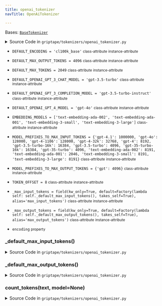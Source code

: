 ```yaml
---
title: openai_tokenizer
navTitle: OpenAiTokenizer

---
```


<span id="griptape.tokenizers.openai_tokenizer.OpenAiTokenizer"></span>

Bases:
 [`BaseTokenizer`](./#griptape.tokenizers.BaseTokenizer "BaseTokenizer (griptape.tokenizers.BaseTokenizer)")

<details><summary>Source Code in <code>griptape&#47;tokenizers&#47;openai_tokenizer.py</code></summary>

```python
@define()
class OpenAiTokenizer(BaseTokenizer):
    DEFAULT_OPENAI_GPT_3_COMPLETION_MODEL = "gpt-3.5-turbo-instruct"
    DEFAULT_OPENAI_GPT_3_CHAT_MODEL = "gpt-3.5-turbo"
    DEFAULT_OPENAI_GPT_4_MODEL = "gpt-4o"
    DEFAULT_ENCODING = "cl100k_base"
    DEFAULT_MAX_TOKENS = 2049
    DEFAULT_MAX_OUTPUT_TOKENS = 4096
    TOKEN_OFFSET = 8

    # https://platform.openai.com/docs/models/gpt-4-and-gpt-4-turbo
    MODEL_PREFIXES_TO_MAX_INPUT_TOKENS = {
        "gpt-4.1": 1_000_000,
        "gpt-4o": 128000,
        "gpt-4-1106": 128000,
        "gpt-4-32k": 32768,
        "gpt-4": 8192,
        "gpt-3.5-turbo-16k": 16384,
        "gpt-3.5-turbo": 4096,
        "gpt-35-turbo-16k": 16384,
        "gpt-35-turbo": 4096,
        "text-embedding-ada-002": 8191,
        "text-embedding-ada-001": 2046,
        "text-embedding-3-small": 8191,
        "text-embedding-3-large": 8191,
    }

    MODEL_PREFIXES_TO_MAX_OUTPUT_TOKENS = {"gpt": 4096}

    EMBEDDING_MODELS = [
        "text-embedding-ada-002",
        "text-embedding-ada-001",
        "text-embedding-3-small",
        "text-embedding-3-large",
    ]

    _max_input_tokens: int = field(
        kw_only=True,
        default=Factory(lambda self: self._default_max_input_tokens(), takes_self=True),
        alias="max_input_tokens",
    )
    _max_output_tokens: int = field(
        kw_only=True,
        default=Factory(lambda self: self._default_max_output_tokens(), takes_self=True),
        alias="max_output_tokens",
    )

    @property
    def encoding(self) -> tiktoken.Encoding:
        try:
            return tiktoken.encoding_for_model(self.model)
        except KeyError:
            return tiktoken.get_encoding(self.DEFAULT_ENCODING)

    def _default_max_input_tokens(self) -> int:
        tokens = next((v for k, v in self.MODEL_PREFIXES_TO_MAX_INPUT_TOKENS.items() if self.model.startswith(k)), None)
        offset = 0 if self.model in self.EMBEDDING_MODELS else self.TOKEN_OFFSET

        return (tokens or self.DEFAULT_MAX_TOKENS) - offset

    def _default_max_output_tokens(self) -> int:
        tokens = next(
            (v for k, v in self.MODEL_PREFIXES_TO_MAX_OUTPUT_TOKENS.items() if self.model.startswith(k)),
            None,
        )

        if tokens is None:
            return self.DEFAULT_MAX_OUTPUT_TOKENS
        return tokens

    def count_tokens(self, text: str | list[dict], model: Optional[str] = None) -> int:  # noqa: C901
        """Handles the special case of ChatML.

        Implementation adopted from the official OpenAI notebook:
        https://github.com/openai/openai-cookbook/blob/main/examples/How_to_count_tokens_with_tiktoken.ipynb.
        """
        if isinstance(text, list):
            model = model or self.model

            try:
                encoding = tiktoken.encoding_for_model(model)
            except KeyError:
                logging.warning("model not found. Using cl100k_base encoding.")

                encoding = tiktoken.get_encoding("cl100k_base")

            if model in {
                "gpt-3.5-turbo-0613",
                "gpt-3.5-turbo-16k-0613",
                "gpt-4-0314",
                "gpt-4-32k-0314",
                "gpt-4-0613",
                "gpt-4-32k-0613",
                "gpt-4o-2024-05-13",
            }:
                tokens_per_message = 3
                tokens_per_name = 1
            elif model == "gpt-3.5-turbo-0301":
                # every message follows <|start|>{role/name}\n{content}<|end|>\n
                tokens_per_message = 4
                # if there's a name, the role is omitted
                tokens_per_name = -1
            elif "gpt-3.5-turbo" in model or "gpt-35-turbo" in model:
                logging.info("gpt-3.5-turbo may update over time. Returning num tokens assuming gpt-3.5-turbo-0613.")
                return self.count_tokens(text, model="gpt-3.5-turbo-0613")
            elif "gpt-4o" in model:
                logging.info("gpt-4o may update over time. Returning num tokens assuming gpt-4o-2024-05-13.")
                return self.count_tokens(text, model="gpt-4o-2024-05-13")
            elif "gpt-4" in model:
                logging.info("gpt-4 may update over time. Returning num tokens assuming gpt-4-0613.")
                return self.count_tokens(text, model="gpt-4-0613")
            else:
                raise NotImplementedError(
                    f"token_count() is not implemented for model {model}. "
                    "See https://github.com/openai/openai-python/blob/main/chatml.md for "
                    "information on how messages are converted to tokens."
                )

            num_tokens = 0

            for message in text:
                num_tokens += tokens_per_message
                for key, value in message.items():
                    num_tokens += len(encoding.encode(value))
                    if key == "name":
                        num_tokens += tokens_per_name

            # every reply is primed with <|start|>assistant<|message|>
            num_tokens += 3

            return num_tokens
        return len(self.encoding.encode(text, allowed_special=set(self.stop_sequences)))
```

</details>

-   `DEFAULT_ENCODING = 'cl100k_base'` <small>class-attribute</small> <small>instance-attribute</small>  <span id="griptape.tokenizers.openai_tokenizer.OpenAiTokenizer.DEFAULT_ENCODING"></span> 

-   `DEFAULT_MAX_OUTPUT_TOKENS = 4096` <small>class-attribute</small> <small>instance-attribute</small>  <span id="griptape.tokenizers.openai_tokenizer.OpenAiTokenizer.DEFAULT_MAX_OUTPUT_TOKENS"></span> 

-   `DEFAULT_MAX_TOKENS = 2049` <small>class-attribute</small> <small>instance-attribute</small>  <span id="griptape.tokenizers.openai_tokenizer.OpenAiTokenizer.DEFAULT_MAX_TOKENS"></span> 

-   `DEFAULT_OPENAI_GPT_3_CHAT_MODEL = 'gpt-3.5-turbo'` <small>class-attribute</small> <small>instance-attribute</small>  <span id="griptape.tokenizers.openai_tokenizer.OpenAiTokenizer.DEFAULT_OPENAI_GPT_3_CHAT_MODEL"></span> 

-   `DEFAULT_OPENAI_GPT_3_COMPLETION_MODEL = 'gpt-3.5-turbo-instruct'` <small>class-attribute</small> <small>instance-attribute</small>  <span id="griptape.tokenizers.openai_tokenizer.OpenAiTokenizer.DEFAULT_OPENAI_GPT_3_COMPLETION_MODEL"></span> 

-   `DEFAULT_OPENAI_GPT_4_MODEL = 'gpt-4o'` <small>class-attribute</small> <small>instance-attribute</small>  <span id="griptape.tokenizers.openai_tokenizer.OpenAiTokenizer.DEFAULT_OPENAI_GPT_4_MODEL"></span> 

-   `EMBEDDING_MODELS = ['text-embedding-ada-002', 'text-embedding-ada-001', 'text-embedding-3-small', 'text-embedding-3-large']` <small>class-attribute</small> <small>instance-attribute</small>  <span id="griptape.tokenizers.openai_tokenizer.OpenAiTokenizer.EMBEDDING_MODELS"></span> 

-   `MODEL_PREFIXES_TO_MAX_INPUT_TOKENS = {'gpt-4.1': 1000000, 'gpt-4o': 128000, 'gpt-4-1106': 128000, 'gpt-4-32k': 32768, 'gpt-4': 8192, 'gpt-3.5-turbo-16k': 16384, 'gpt-3.5-turbo': 4096, 'gpt-35-turbo-16k': 16384, 'gpt-35-turbo': 4096, 'text-embedding-ada-002': 8191, 'text-embedding-ada-001': 2046, 'text-embedding-3-small': 8191, 'text-embedding-3-large': 8191}` <small>class-attribute</small> <small>instance-attribute</small>  <span id="griptape.tokenizers.openai_tokenizer.OpenAiTokenizer.MODEL_PREFIXES_TO_MAX_INPUT_TOKENS"></span> 

-   `MODEL_PREFIXES_TO_MAX_OUTPUT_TOKENS = {'gpt': 4096}` <small>class-attribute</small> <small>instance-attribute</small>  <span id="griptape.tokenizers.openai_tokenizer.OpenAiTokenizer.MODEL_PREFIXES_TO_MAX_OUTPUT_TOKENS"></span> 

-   `TOKEN_OFFSET = 8` <small>class-attribute</small> <small>instance-attribute</small>  <span id="griptape.tokenizers.openai_tokenizer.OpenAiTokenizer.TOKEN_OFFSET"></span> 

-   `_max_input_tokens = field(kw_only=True, default=Factory(lambda self: self._default_max_input_tokens(), takes_self=True), alias='max_input_tokens')` <small>class-attribute</small> <small>instance-attribute</small>  <span id="griptape.tokenizers.openai_tokenizer.OpenAiTokenizer._max_input_tokens"></span> 

-   `_max_output_tokens = field(kw_only=True, default=Factory(lambda self: self._default_max_output_tokens(), takes_self=True), alias='max_output_tokens')` <small>class-attribute</small> <small>instance-attribute</small>  <span id="griptape.tokenizers.openai_tokenizer.OpenAiTokenizer._max_output_tokens"></span> 

-   `encoding` <small>property</small>  <span id="griptape.tokenizers.openai_tokenizer.OpenAiTokenizer.encoding"></span> 

<span id="griptape.tokenizers.openai_tokenizer.OpenAiTokenizer._default_max_input_tokens"></span>

### \_default_max_input_tokens()

<details><summary>Source Code in <code>griptape&#47;tokenizers&#47;openai_tokenizer.py</code></summary>

```python
def _default_max_input_tokens(self) -> int:
    tokens = next((v for k, v in self.MODEL_PREFIXES_TO_MAX_INPUT_TOKENS.items() if self.model.startswith(k)), None)
    offset = 0 if self.model in self.EMBEDDING_MODELS else self.TOKEN_OFFSET

    return (tokens or self.DEFAULT_MAX_TOKENS) - offset
```

</details>

<span id="griptape.tokenizers.openai_tokenizer.OpenAiTokenizer._default_max_output_tokens"></span>

### \_default_max_output_tokens()

<details><summary>Source Code in <code>griptape&#47;tokenizers&#47;openai_tokenizer.py</code></summary>

```python
def _default_max_output_tokens(self) -> int:
    tokens = next(
        (v for k, v in self.MODEL_PREFIXES_TO_MAX_OUTPUT_TOKENS.items() if self.model.startswith(k)),
        None,
    )

    if tokens is None:
        return self.DEFAULT_MAX_OUTPUT_TOKENS
    return tokens
```

</details>

<span id="griptape.tokenizers.openai_tokenizer.OpenAiTokenizer.count_tokens"></span>

### count_tokens(text, model=None)

<details><summary>Source Code in <code>griptape&#47;tokenizers&#47;openai_tokenizer.py</code></summary>

```python
def count_tokens(self, text: str | list[dict], model: Optional[str] = None) -> int:  # noqa: C901
    """Handles the special case of ChatML.

    Implementation adopted from the official OpenAI notebook:
    https://github.com/openai/openai-cookbook/blob/main/examples/How_to_count_tokens_with_tiktoken.ipynb.
    """
    if isinstance(text, list):
        model = model or self.model

        try:
            encoding = tiktoken.encoding_for_model(model)
        except KeyError:
            logging.warning("model not found. Using cl100k_base encoding.")

            encoding = tiktoken.get_encoding("cl100k_base")

        if model in {
            "gpt-3.5-turbo-0613",
            "gpt-3.5-turbo-16k-0613",
            "gpt-4-0314",
            "gpt-4-32k-0314",
            "gpt-4-0613",
            "gpt-4-32k-0613",
            "gpt-4o-2024-05-13",
        }:
            tokens_per_message = 3
            tokens_per_name = 1
        elif model == "gpt-3.5-turbo-0301":
            # every message follows <|start|>{role/name}\n{content}<|end|>\n
            tokens_per_message = 4
            # if there's a name, the role is omitted
            tokens_per_name = -1
        elif "gpt-3.5-turbo" in model or "gpt-35-turbo" in model:
            logging.info("gpt-3.5-turbo may update over time. Returning num tokens assuming gpt-3.5-turbo-0613.")
            return self.count_tokens(text, model="gpt-3.5-turbo-0613")
        elif "gpt-4o" in model:
            logging.info("gpt-4o may update over time. Returning num tokens assuming gpt-4o-2024-05-13.")
            return self.count_tokens(text, model="gpt-4o-2024-05-13")
        elif "gpt-4" in model:
            logging.info("gpt-4 may update over time. Returning num tokens assuming gpt-4-0613.")
            return self.count_tokens(text, model="gpt-4-0613")
        else:
            raise NotImplementedError(
                f"token_count() is not implemented for model {model}. "
                "See https://github.com/openai/openai-python/blob/main/chatml.md for "
                "information on how messages are converted to tokens."
            )

        num_tokens = 0

        for message in text:
            num_tokens += tokens_per_message
            for key, value in message.items():
                num_tokens += len(encoding.encode(value))
                if key == "name":
                    num_tokens += tokens_per_name

        # every reply is primed with <|start|>assistant<|message|>
        num_tokens += 3

        return num_tokens
    return len(self.encoding.encode(text, allowed_special=set(self.stop_sequences)))
```

</details>
